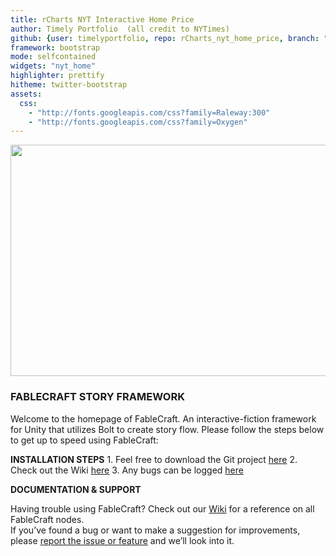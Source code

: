 ```yaml
---
title: rCharts NYT Interactive Home Price
author: Timely Portfolio  (all credit to NYTimes)
github: {user: timelyportfolio, repo: rCharts_nyt_home_price, branch: "gh-pages"}
framework: bootstrap
mode: selfcontained
widgets: "nyt_home"
highlighter: prettify
hitheme: twitter-bootstrap
assets:
  css:
    - "http://fonts.googleapis.com/css?family=Raleway:300"
    - "http://fonts.googleapis.com/css?family=Oxygen"
---
```


<img align="centre" width="522" height="370" src="https://img.itch.zone/aW1nLzQ1NzcwMjEucG5n/original/4JDbDj.png">

### FABLECRAFT STORY FRAMEWORK  
  
Welcome to the homepage of FableCraft. An interactive-fiction framework for Unity that utilizes Bolt to create story flow. Please follow the steps below to get up to speed using FableCraft:  
  
**INSTALLATION STEPS**
1. Feel free to download the Git project [here](https://github.com/mylesblasonato/FableCraft.git)
2. Check out the Wiki [here](https://slimwiki.com/fablecraft)
3. Any bugs can be logged [here](https://www.jotform.com/203217781850051)
  
**DOCUMENTATION & SUPPORT**  
  
Having trouble using FableCraft? Check out our [Wiki](https://slimwiki.com/fablecraft) for a reference on all FableCraft nodes.  
If you've found a bug or want to make a suggestion for improvements, please [report the issue or feature](https://www.jotform.com/203217781850051) and we’ll look into it.
